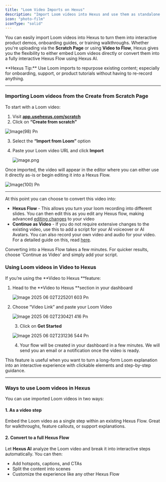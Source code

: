 ```yaml
---
title: "Loom Video Imports on Hexus"
description: "Import Loom videos into Hexus and use them as standalone video steps or convert them into fully interactive Hexus Flows"
icon: "photo-film"
iconType: "solid"
---
```


You can easily import Loom videos into Hexus to turn them into interactive product demos, onboarding guides, or training walkthroughs. Whether you're uploading via the **Scratch Page** or using **Video to Flow**, Hexus gives you the flexibility to either embed Loom videos directly or convert them into a fully interactive Hexus Flow using Hexus AI.

<Tip>
  **Hexus Tip:** Use Loom imports to repurpose existing content; especially for onboarding, support, or product tutorials without having to re-record anything.
</Tip>

---

### **Importing Loom videos from the Create from Scratch Page**

To start with a Loom video:

1. Visit [**app.usehexus.com/scratch**](https://app.usehexus.com/scratch)
2. Click on **“Create from scratch”**

![Image(98) Pn](/images/image\(98\).png)

3. Select the **“Import from Loom”** option
4. Paste your Loom video URL and click **Import**

   ![image.png](/images/image.png)

Once imported, the video will appear in the editor where you can either use it directly as-is or begin editing it into a Hexus Flow.

![Image(100) Pn](/images/image\(100\).png)

---

At this point you can choose to convert this video into:

- **Hexus Flow** - This allows you turn your loom recording into different slides. You can then edit this as you edit any Hexus flow, making advanced [editing changes](https://support.hexus.ai/getting-started/editing-your-tour) to your video
- **Continue as Video** - If you do not require extensive changes to the existing video, use this to add a script for your AI voiceover or AI Avatars. You can also record your own video and audio for your video. For a detailed guide on this, read [here](https://support.hexus.ai/getting-started/create-from-scratch).

<Tip>
  Converting into a Hexus Flow takes a few minutes. For quicker results, choose 'Continue as Video' and simply add your script.
</Tip>

### **Using Loom videos in Video to Hexus**

If you’re using the \*\*Video to Hexus \*\*feature:

1. Head to the \*\*Video to Hexus \*\*section in your dashboard

   ![Image 2025 06 02T225201 603 Pn](/images/image-2025-06-02T225201.603.png)
2. Choose “Video Link” and paste your Loom Video

   ![Image 2025 06 02T230421 416 Pn](/images/image-2025-06-02T230421.416.png)

   
   3. Click on **Get Started**

   ![Image 2025 06 02T231236 544 Pn](/images/image-2025-06-02T231236.544.png)

   
   4. Your flow will be created in your dashboard in a few minutes. We will send you an email or a notification once the video is ready.

This feature is useful when you want to turn a long-form Loom explanation into an interactive experience with clickable elements and step-by-step guidance.

---

### **Ways to use Loom videos in Hexus**

You can use imported Loom videos in two ways:

#### **1. As a video step**

Embed the Loom video as a single step within an existing Hexus Flow. Great for walkthroughs, feature callouts, or support explanations.

#### **2. Convert to a full Hexus Flow**

Let **Hexus AI** analyze the Loom video and break it into interactive steps automatically. You can then:

- Add hotspots, captions, and CTAs
- Split the content into scenes
- Customize the experience like any other Hexus Flow